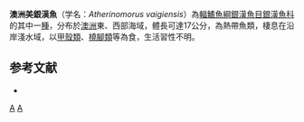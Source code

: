 {{Speciesbox 
| image = Atherinomorus vaigiensis.jpg
| status = NE
| status_system = IUCN3.1
| taxon = Atherinomorus vaigiensis
| authority = [[Quoy|Quoy]] & [[Gaimard|Gaimard]], 1825
| synonyms = *''Atherina vaigiensis'' <small>Quoy & Gaimard, 1825</small>
*''Hypoatherina vaigiensis'' <small>Quoy & Gaimard, 1825</small>
*''Pranesus vaigiensis'' <small>Quoy & Gaimard, 1825</small>
}}
'''澳洲美銀漢魚'''（学名：''Atherinomorus vaigiensis''）為[[輻鰭魚綱|輻鰭魚綱]][[銀漢魚目|銀漢魚目]][[銀漢魚科|銀漢魚科]]的其中一[[種|種]]，分布於[[澳洲|澳洲]]東、西部海域，體長可達17公分，為熱帶魚類，棲息在沿岸淺水域，以[[甲殼類|甲殼類]]、[[橈腳類|橈腳類]]等為食，生活習性不明。

==参考文献==
*{{FishBase_species|genus=Atherinomorus|species=vaigiensis|year=2016|month=4}}

{{Taxonbar|from=Q2373757}}

[[Category:美銀漢魚屬|A]]
[[Category:1825年描述的鱼类|A]]